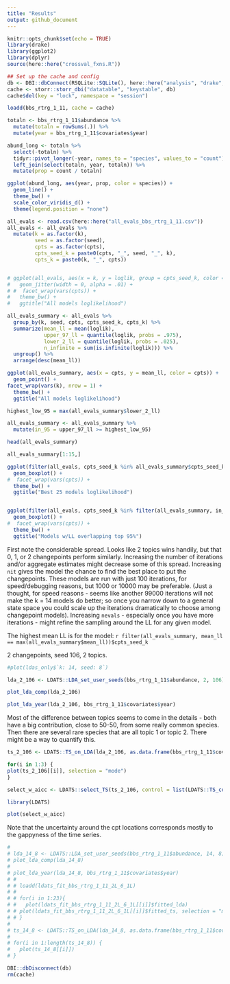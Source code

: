 ```yaml
---
title: "Results"
output: github_document
---
```


```r
knitr::opts_chunk$set(echo = TRUE)
library(drake)
library(ggplot2)
library(dplyr)
source(here::here("crossval_fxns.R"))

## Set up the cache and config
db <- DBI::dbConnect(RSQLite::SQLite(), here::here("analysis", "drake", "drake-cache.sqlite"))
cache <- storr::storr_dbi("datatable", "keystable", db)
cache$del(key = "lock", namespace = "session")
```

```r

loadd(bbs_rtrg_1_11, cache = cache)

totaln <- bbs_rtrg_1_11$abundance %>%
  mutate(totaln = rowSums(.)) %>%
  mutate(year = bbs_rtrg_1_11$covariates$year)

abund_long <- totaln %>%
  select(-totaln) %>%
  tidyr::pivot_longer(-year, names_to = "species", values_to = "count") %>%
  left_join(select(totaln, year, totaln)) %>%
  mutate(prop = count / totaln)

ggplot(abund_long, aes(year, prop, color = species)) +
  geom_line() +
  theme_bw() +
  scale_color_viridis_d() +
  theme(legend.position = "none")


```

```r

all_evals <- read.csv(here::here("all_evals_bbs_rtrg_1_11.csv"))
all_evals <- all_evals %>%
  mutate(k = as.factor(k),
         seed = as.factor(seed),
         cpts = as.factor(cpts),
         cpts_seed_k = paste0(cpts, "_", seed, "_", k),
         cpts_k = paste0(k, "_", cpts))


# ggplot(all_evals, aes(x = k, y = loglik, group = cpts_seed_k, color = cpts)) +
#   geom_jitter(width = 0, alpha = .01) +
# #  facet_wrap(vars(cpts)) +
#   theme_bw() +
#   ggtitle("All models loglikelihood")

all_evals_summary <- all_evals %>%
  group_by(k, seed, cpts, cpts_seed_k, cpts_k) %>%
  summarize(mean_ll = mean(loglik),
            upper_97_ll = quantile(loglik, probs = .975),
            lower_2_ll = quantile(loglik, probs = .025),
            n_infinite = sum(is.infinite(loglik))) %>%
  ungroup() %>%
  arrange(desc(mean_ll))

ggplot(all_evals_summary, aes(x = cpts, y = mean_ll, color = cpts)) +
  geom_point() +
facet_wrap(vars(k), nrow = 1) +
  theme_bw() +
  ggtitle("All models loglikelihood")

highest_low_95 = max(all_evals_summary$lower_2_ll)

all_evals_summary <- all_evals_summary %>%
  mutate(in_95 = upper_97_ll >= highest_low_95)

head(all_evals_summary)

all_evals_summary[1:15,]

ggplot(filter(all_evals, cpts_seed_k %in% all_evals_summary$cpts_seed_k[1:25]), aes(x = k, y = loglik, group = cpts_seed_k, color = cpts)) +
  geom_boxplot() +
#  facet_wrap(vars(cpts)) +
  theme_bw() +
  ggtitle("Best 25 models loglikelihood")


ggplot(filter(all_evals, cpts_seed_k %in% filter(all_evals_summary, in_95)$cpts_seed_k), aes(x = k, y = loglik, group = cpts_seed_k, color = cpts)) +
  geom_boxplot() +
#  facet_wrap(vars(cpts)) +
  theme_bw() +
  ggtitle("Models w/LL overlapping top 95%")
```

First note the considerable spread. Looks like 2 topics wins handily, but that 0, 1, or 2 changepoints perform similarly. Increasing the number of iterations and/or aggregate estimates might decrease some of this spread. Increasing `nit` gives the model the chance to find the best place to put the changepoints. These models are run with just 100 iterations, for speed/debugging reasons, but 1000 or 10000 may be preferable. (Just a thought, for speed reasons - seems like another 99000 iterations will not make the k = 14 models do better; so once you narrow down to a general state space you could scale up the iterations dramatically to choose among changepoint models). Increasing `nevals` - especially once you have more iterations - might refine the sampling around the LL for any given model. 

The highest mean LL is for the model: `r filter(all_evals_summary, mean_ll == max(all_evals_summary$mean_ll))$cpts_seed_k`

2 changepoints, seed 106, 2 topics.

```r

#plot(ldas_only$`k: 14, seed: 8`)

lda_2_106 <- LDATS::LDA_set_user_seeds(bbs_rtrg_1_11$abundance, 2, 106)

plot_lda_comp(lda_2_106)

plot_lda_year(lda_2_106, bbs_rtrg_1_11$covariates$year)


```

Most of the difference between topics seems to come in the details - both have a big contribution, close to 50-50, from some really common species. Then there are several rare species that are all topic 1 or topic 2. There might be a way to quantify this.
```r
ts_2_106 <- LDATS::TS_on_LDA(lda_2_106, as.data.frame(bbs_rtrg_1_11$covariates), timename = 'year', formulas = ~ 1, nchangepoints = c(0:2), control = LDATS::TS_control(nit = 1000))

for(i in 1:3) {
plot(ts_2_106[[i]], selection = "mode")
}

select_w_aicc <- LDATS::select_TS(ts_2_106, control = list(LDATS::TS_control(measurer = "AICc")))

library(LDATS)

plot(select_w_aicc)

```

Note that the uncertainty around the cpt locations corresponds mostly to the gappyness of the time series. 


```r
# 
# lda_14_8 <- LDATS::LDA_set_user_seeds(bbs_rtrg_1_11$abundance, 14, 8)
# plot_lda_comp(lda_14_8)
# 
# plot_lda_year(lda_14_8, bbs_rtrg_1_11$covariates$year)
# # 
# # loadd(ldats_fit_bbs_rtrg_1_11_2L_6_1L)
# # 
# # for(i in 1:23){
# #   plot(ldats_fit_bbs_rtrg_1_11_2L_6_1L[[i]]$fitted_lda)
# # plot(ldats_fit_bbs_rtrg_1_11_2L_6_1L[[i]]$fitted_ts, selection = "mode")
# # }
# 
# ts_14_8 <- LDATS::TS_on_LDA(lda_14_8, as.data.frame(bbs_rtrg_1_11$covariates), timename = 'year', formulas = ~ 1, nchangepoints = c(0:2), control = LDATS::TS_control(nit = 1000))
# 
# for(i in 1:length(ts_14_8)) {
#   plot(ts_14_8[[i]])
# }


```

```r

DBI::dbDisconnect(db)
rm(cache)

```